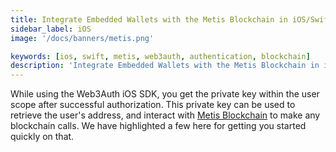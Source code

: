 ```yaml
---
title: Integrate Embedded Wallets with the Metis Blockchain in iOS/Swift Applications
sidebar_label: iOS
image: '/docs/banners/metis.png'

keywords: [ios, swift, metis, web3auth, authentication, blockchain]
description: 'Integrate Embedded Wallets with the Metis Blockchain in iOS/Swift Applications | Embedded Wallets'
---
```



<SEO
  title="Integrate Embedded Wallets with the Metis Blockchain in iOS/Swift Applications"
  description="Integrate Embedded Wallets with the Metis Blockchain in iOS/Swift Applications | Embedded Wallets"
  image="https://web3auth.io/docs/banners/metis.png"
  slug="/embedded-wallets/connect-blockchain/evm/metis/ios"
/>

While using the Web3Auth iOS SDK, you get the private key within the user scope after successful authorization. This private key can be used to retrieve the user's address, and interact with [Metis Blockchain](https://metis.io) to make any blockchain calls. We have highlighted a few here for getting you started quickly on that.

<EVMInteraction />
